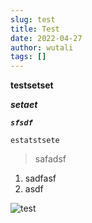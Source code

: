 ```yaml
---
slug: test
title: Test
date: 2022-04-27
author: wutali
tags: []
---
```

**testsetset**

***setaet***

***`sfsdf`***

```
estatstsete
```

> safadsf

1. sadfasf
2. asdf

![test](/images/lucas-kapla-wqlagv4_oys-unsplash.jpg "testse")